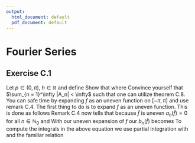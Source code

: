 ```yaml
---
output:
  html_document: default
  pdf_document: default
---
```

# Fourier Series

## Exercise C.1

Let $p \in (0, \pi), \ h \in \mathbb{R}$ and define
\begin{align*}
  f(x) = 
  \begin{cases}
    \dfrac{hx}{p}, &x\in[0,p], \\[2ex]
    \dfrac{h(\pi - x)}{\pi - p}, &x\in(p, \pi].
  \end{cases}
\end{align*}
Show that
\begin{align*}
  f(x) = \sum_{n = 1}^\infty A_n \sin(nx), \quad x\in[o, \pi],
\end{align*}
where
\begin{align*}
  A_n := \frac{2h}{n^2} \frac{\sin(np)}{p(\pi - p)}, \quad n \in \mathbb{N}.
\end{align*}
Convince yourself that $\sum_{n = 1}^\infty |A_n| < \infty$ such that one can utilize theorem C.8.
\newline
\texit{Hint:} You can safe time by expanding $f$ as an uneven function on $[-\pi, \pi]$ and use remark C.4.
\newline
\textbf{Solution:}
\newline
The first thing to do is to expand $f$ as an uneven function.
This is done as follows
\begin{align*}
  \tilde{f}(x) =
  \begin{cases}
    f(x), &x\in[0, \pi] \\[2ex]
    -f(-x), &x\in[-\pi, 0).
  \end{cases}
\end{align*}
Remark C.4 now tells that because $\tilde{f}$ is uneven $a_n(\tilde{f}) = 0$ for all $n\in\mathbb{N}_0$ and
\begin{align*}
  b_n(\tilde{f}) = \frac{2}{l} \int_0^l \sin(n \pi x/l)\tilde{f}(x)\text{d}x, \quad n \in \mathbb{N}.
\end{align*}
With our uneven expansion of $f$ our $b_n(\tilde{f})$ becomes
\begin{align*}
  b_n(\tilde{f}) &= \frac{2}{\pi} \int_0^\pi \sin(n\pi x/\pi) \tilde{f}(x) \ \text{d}x \\
  &= \frac{2}{\pi} \left( \int_0^p \sin(nx)\frac{hx}{p} \ \text{d}x + \int_p^\pi \sin(nx)\frac{h(\pi - x)}{\pi - p} \ \text{d}x \right) \\
  &= \frac{2}{\pi} \left( \frac{h}{p} \int_0^p \sin(nx) x \ \text{d}x + \frac{h}{\pi - p} \int_p^\pi \sin(nx)(\pi - x) \ \text{d}x \right) \\
  &= \frac{2}{\pi} \left( \frac{h}{p} \int_0^p \sin(nx) x \ \text{d}x + \frac{h\pi}{\pi - p} \int_p^\pi \sin(nx) \ \text{d}x - \frac{h}{\pi - p} \int_p^\pi \sin(nx)x \ \text{d}x \right).
\end{align*}
To compute the integrals in the above equation we use partial integration with
\begin{align*}
  f(x) &= x, \qquad &&f'(x) = 1 \\
  g(x) &= sin(nx), \qquad &&G(x) = -\frac{\cos(nx)}{n},
\end{align*}
and the familiar relation
\begin{align*}
  \int_a^b f(x)g(x) = \left[ f(x)g(x) \right]_a^b + \int_a^b f'(x)G(x) \ \text{d}x.
\end{align*}